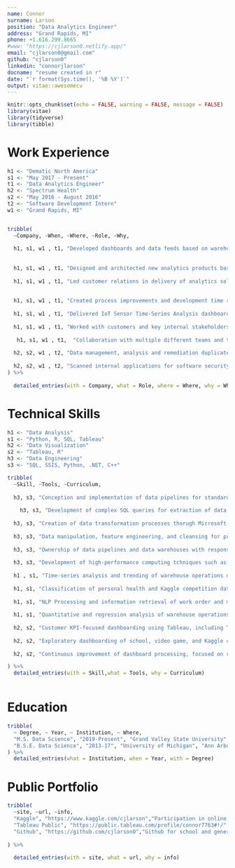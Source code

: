 ```yaml
---
name: Connor
surname: Larson
position: "Data Analytics Engineer"
address: "Grand Rapids, MI"
phone: +1.616.299.8665
#www: "https://cjlarson0.netlify.app/"
email: "cjlarson0@gmail.com"
github: "cjlarson0"
linkedin: "connorjlarson"
docname: "resume created in r"
date: "`r format(Sys.time(), '%B %Y')`"
output: vitae::awesomecv
---
```


```r
knitr::opts_chunk$set(echo = FALSE, warning = FALSE, message = FALSE)
library(vitae)
library(tidyverse)
library(tibble)
```

# Work Experience

```r

h1 <- "Dematic North America"
s1 <- "May 2017 - Present"
t1 <- "Data Analytics Engineer"
h2 <- "Spectrum Health"
s2 <- "May 2016 - August 2016"
t2 <- "Software Development Intern"
w1 <- "Grand Rapids, MI"


tribble(
  ~Company, ~When, ~Where, ~Role, ~Why,
  
  h1, s1, w1 , t1, "Developed dashboards and data feeds based on warehouse throughput and operator rates that analyze warehouse systems to determine if there are bottlenecks, system health failures, and other areas to provide recommendations for improvements of operations.",
  
  
  h1, s1, w1 , t1, "Designed and architected new analytics products based on industry-wide warehousing and equipment efficiency metrics.",
  
  h1, s1, w1 , t1, "Led customer relations in delivery of analytics solutions including training for use of solutions and iterative improvements based on customer feedback.",
  
  
  h1, s1, w1 , t1, "Created process improvements and development time reductions by standardizing data pipelines and solutions.",
  
  h1, s1, w1 , t1, "Delivered IoT Sensor Time-Series Analysis dashboarding and anomaly detection. Focused on finding anomalous sensors and sections of data for predictive maintenance.",
  
  h1, s1, w1 , t1, "Worked with customers and key internal stakeholders to define, implement, and deliver solutions to solve new problems.",
  
   h1, s1, w1 , t1,  "Collaboration with multiple different teams and team members on customer-specific project and company product solutions for analytics",
  
  h2, s2, w1 , t2, "Data management, analysis and remediation duplicates in healthcare provider databases. Looked for and determined if there were issues in databases or health care provider data.",
  
  h2, s2, w1 , t2, "Scanned internal applications for software security flaws and advised remedies to security issues"
) %>%
  
  detailed_entries(with = Company, what = Role, where = Where, why = Why, when = When)
```




# Technical Skills

```r

h1 <- "Data Analysis"
s1 <- "Python, R, SQL, Tableau"
h2 <- "Data Visualization"
s2 <- "Tableau, R"
h3 <- "Data Engineering"
s3 <- "SQL, SSIS, Python, .NET, C++"

tribble(
  ~Skill, ~Tools, ~Curriculum,  
  
  h3, s3, "Conception and implementation of data pipelines for standard and non-standard solutions based on customer needs and industry trends",
  
    h3, s3, "Development of complex SQL queries for extraction of data from multiple databases and aggregation for analysis",
  
  h3, s3, "Creation of data transformation processes thorugh Microsoft SQL Server Integration Services, .NET programming, and Powershell scripting",
  
  h3, s3, "Data manipulation, feature engineering, and cleansing for preparation of data for analysis",
  
  h3, s3, "Ownership of data pipelines and data warehouses with responsibilities including management, optimization, and error handling and remediation",
  
  h3, s3, "Development of high-performance computing tchniques such as parallel programming, GPU computing, clustered, and cloud computing",
  
  h1 , s1, "Time-series analysis and trending of warehouse operations data in SQL and Tableau to create process improvements in the warehouse system", 
  
  h1, s1, "Classification of personal health and Kaggle competition data using SVM, Naive Bayes, Classification Trees, and Artificial Neural Networks in R and Python",
  
  h1, s1, "NLP Processing and information retrieval of work order and maintenance notes in Python to understand common maintenance issues and performance",
  
  h1, s1, "Quantitative and regression analysis of warehouse operations, game competition, Craiglist car sales, and housing sales data",
  
  h2, s2, "Customer KPI-focused dashboarding using Tableau, including Time-Series analysis and overall summary statistics developed with a focus on visualizing actionable data for warehouse improvements",
  
  h2, s2, "Exploratory dashboarding of school, video game, and Kaggle competition data using Tableau and R. Designed for information learning and exploratory data analysis",
  
  h2, s2, "Continuous improvement of dashboard processing, focused on real-time analytics and reducing processing time by offloading performance from data visualization engines"

) %>%
  detailed_entries(with = Skill,what = Tools, why = Curriculum)



```




# Education

```r
tribble(
  ~ Degree, ~ Year, ~ Institution, ~ Where,
  "M.S. Data Science", "2019-Present", "Grand Valley State University", "Grand Rapids, MI",
  "B.S.E. Data Science", "2013-17", "University of Michigan", "Ann Arbor, MI"
) %>% 
  detailed_entries(what = Institution, when = Year, with = Degree)
```

# Public Portfolio

```r

tribble(
  ~site, ~url, ~info,
  "Kaggle", "https://www.kaggle.com/cjlarson","Participation in online data science competitions and analysis",
  "Tableau Public", "https://public.tableau.com/profile/connor7763#!/","Visualization of data of personal interest",
  "Github", "https://github.com/cjlarson0","Github for school and general side project work"
  
) %>%
  
  detailed_entries(with = site, what = url, why = info)
```
